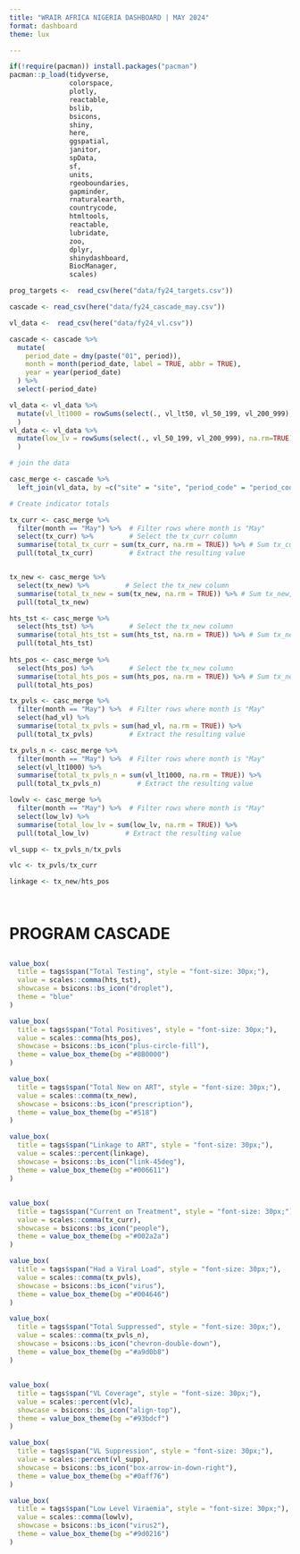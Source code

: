 ```yaml
---
title: "WRAIR AFRICA NIGERIA DASHBOARD | MAY 2024"
format: dashboard
theme: lux

---
```


```r
if(!require(pacman)) install.packages("pacman")
pacman::p_load(tidyverse,
               colorspace,
               plotly,
               reactable,
               bslib,
               bsicons,
               shiny,
               here,
               ggspatial,
               janitor,
               spData,
               sf,
               units,
               rgeoboundaries,
               gapminder,
               rnaturalearth,
               countrycode,
               htmltools,
               reactable,
               lubridate,
               zoo, 
               dplyr,
               shinydashboard,
               BiocManager,
               scales)
```

```r

prog_targets <-  read_csv(here("data/fy24_targets.csv"))

cascade <- read_csv(here("data/fy24_cascade_may.csv"))

vl_data <-  read_csv(here("data/fy24_vl.csv"))
```

```r
cascade <- cascade %>% 
  mutate(
    period_date = dmy(paste("01", period)),
    month = month(period_date, label = TRUE, abbr = TRUE),
    year = year(period_date)
  ) %>%
  select(-period_date)

vl_data <- vl_data %>% 
  mutate(vl_lt1000 = rowSums(select(., vl_lt50, vl_50_199, vl_200_999), na.rm=TRUE)
  )
vl_data <- vl_data %>% 
  mutate(low_lv = rowSums(select(., vl_50_199, vl_200_999), na.rm=TRUE)
  )

```

```r
# join the data

casc_merge <- cascade %>% 
  left_join(vl_data, by =c("site" = "site", "period_code" = "period_code"))

```


```r
# Create indicator totals

tx_curr <- casc_merge %>%
  filter(month == "May") %>%  # Filter rows where month is "May"
  select(tx_curr) %>%         # Select the tx_curr column
  summarise(total_tx_curr = sum(tx_curr, na.rm = TRUE)) %>% # Sum tx_curr, handling NA values
  pull(total_tx_curr)         # Extract the resulting value


tx_new <- casc_merge %>%
  select(tx_new) %>%         # Select the tx_new column
  summarise(total_tx_new = sum(tx_new, na.rm = TRUE)) %>% # Sum tx_new, handling NA values
  pull(total_tx_new)

hts_tst <- casc_merge %>%
  select(hts_tst) %>%         # Select the tx_new column
  summarise(total_hts_tst = sum(hts_tst, na.rm = TRUE)) %>% # Sum tx_new, handling NA values
  pull(total_hts_tst)
 
hts_pos <- casc_merge %>%
  select(hts_pos) %>%         # Select the tx_new column
  summarise(total_hts_pos = sum(hts_pos, na.rm = TRUE)) %>% # Sum tx_new, handling NA values
  pull(total_hts_pos)

tx_pvls <- casc_merge %>%
  filter(month == "May") %>%  # Filter rows where month is "May"
  select(had_vl) %>%         
  summarise(total_tx_pvls = sum(had_vl, na.rm = TRUE)) %>% 
  pull(total_tx_pvls)         # Extract the resulting value

tx_pvls_n <- casc_merge %>%
  filter(month == "May") %>%  # Filter rows where month is "May"
  select(vl_lt1000) %>%         
  summarise(total_tx_pvls_n = sum(vl_lt1000, na.rm = TRUE)) %>% 
  pull(total_tx_pvls_n)         # Extract the resulting value

lowlv <- casc_merge %>%
  filter(month == "May") %>%  # Filter rows where month is "May"
  select(low_lv) %>%         
  summarise(total_low_lv = sum(low_lv, na.rm = TRUE)) %>% 
  pull(total_low_lv)         # Extract the resulting value

vl_supp <- tx_pvls_n/tx_pvls

vlc <- tx_pvls/tx_curr

linkage <- tx_new/hts_pos

 
```


# PROGRAM CASCADE

## {height=30%}

```r
value_box(
  title = tags$span("Total Testing", style = "font-size: 30px;"),
  value = scales::comma(hts_tst),
  showcase = bsicons::bs_icon("droplet"),
  theme = "blue"
)
```

```r
value_box(
  title = tags$span("Total Positives", style = "font-size: 30px;"),
  value = scales::comma(hts_pos),
  showcase = bsicons::bs_icon("plus-circle-fill"),
  theme = value_box_theme(bg ="#8B0000")
)
```

```r
value_box(
  title = tags$span("Total New on ART", style = "font-size: 30px;"),
  value = scales::comma(tx_new),
  showcase = bsicons::bs_icon("prescription"),
  theme = value_box_theme(bg ="#518")
)
```

```r
value_box(
  title = tags$span("Linkage to ART", style = "font-size: 30px;"),
  value = scales::percent(linkage),
  showcase = bsicons::bs_icon("link-45deg"),
  theme = value_box_theme(bg ="#006611")
)
```





## {height=30%}

```r
value_box(
  title = tags$span("Current on Treatment", style = "font-size: 30px;"),
  value = scales::comma(tx_curr),
  showcase = bsicons::bs_icon("people"),
  theme = value_box_theme(bg ="#002a2a")
)
```

```r
value_box(
  title = tags$span("Had a Viral Load", style = "font-size: 30px;"),
  value = scales::comma(tx_pvls),
  showcase = bsicons::bs_icon("virus"),
  theme = value_box_theme(bg ="#004646")
)
```

```r
value_box(
  title = tags$span("Total Suppressed", style = "font-size: 30px;"),
  value = scales::comma(tx_pvls_n),
  showcase = bsicons::bs_icon("chevron-double-down"),
  theme = value_box_theme(bg ="#a9d0b8")
)
```

## {height=40%}
```r
value_box(
  title = tags$span("VL Coverage", style = "font-size: 30px;"),
  value = scales::percent(vlc),
  showcase = bsicons::bs_icon("align-top"),
  theme = value_box_theme(bg ="#93bdcf")
)
```

```r
value_box(
  title = tags$span("VL Suppression", style = "font-size: 30px;"),
  value = scales::percent(vl_supp),
  showcase = bsicons::bs_icon("box-arrow-in-down-right"),
  theme = value_box_theme(bg ="#0aff76")
)
```

```r
value_box(
  title = tags$span("Low Level Viraemia", style = "font-size: 30px;"),
  value = scales::comma(lowlv),
  showcase = bsicons::bs_icon("virus2"),
  theme = value_box_theme(bg ="#9d0216")
)
```
